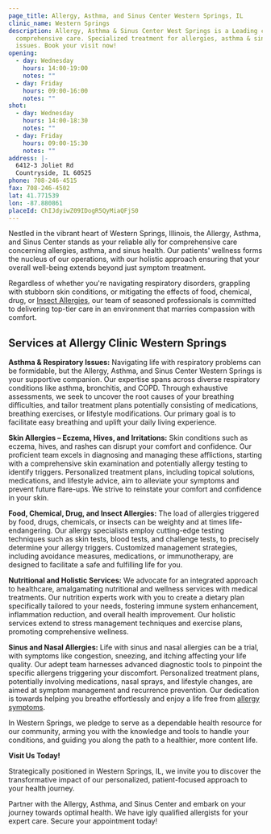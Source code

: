 ```yaml
---
page_title: Allergy, Asthma, and Sinus Center Western Springs, IL
clinic_name: Western Springs
description: Allergy, Asthma & Sinus Center West Springs is a Leading clinic for
  comprehensive care. Specialized treatment for allergies, asthma & sinus
  issues. Book your visit now!
opening:
  - day: Wednesday
    hours: 14:00-19:00
    notes: ""
  - day: Friday
    hours: 09:00-16:00
    notes: ""
shot:
  - day: Wednesday
    hours: 14:00-18:30
    notes: ""
  - day: Friday
    hours: 09:00-15:30
    notes: ""
address: |-
  6412-3 Joliet Rd
  Countryside, IL 60525
phone: 708-246-4515
fax: 708-246-4502
lat: 41.771539
lon: -87.880861
placeId: ChIJdyiwZ09IDogR5QyMiaQFjS0
---
```

Nestled in the vibrant heart of Western Springs, Illinois, the Allergy, Asthma, and Sinus Center stands as your reliable ally for comprehensive care concerning allergies, asthma, and sinus health. Our patients' wellness forms the nucleus of our operations, with our holistic approach ensuring that your overall well-being extends beyond just symptom treatment.

Regardless of whether you're navigating respiratory disorders, grappling with stubborn skin conditions, or mitigating the effects of food, chemical, drug, or [Insect Allergies](/conditions/insect-allergy/), our team of seasoned professionals is committed to delivering top-tier care in an environment that marries compassion with comfort.

## Services at Allergy Clinic Western Springs

**Asthma & Respiratory Issues:** Navigating life with respiratory problems can be formidable, but the Allergy, Asthma, and Sinus Center Western Springs is your supportive companion. Our expertise spans across diverse respiratory conditions like asthma, bronchitis, and COPD. Through exhaustive assessments, we seek to uncover the root causes of your breathing difficulties, and tailor treatment plans potentially consisting of medications, breathing exercises, or lifestyle modifications. Our primary goal is to facilitate easy breathing and uplift your daily living experience.

**Skin Allergies – Eczema, Hives, and Irritations:** Skin conditions such as eczema, hives, and rashes can disrupt your comfort and confidence. Our proficient team excels in diagnosing and managing these afflictions, starting with a comprehensive skin examination and potentially allergy testing to identify triggers. Personalized treatment plans, including topical solutions, medications, and lifestyle advice, aim to alleviate your symptoms and prevent future flare-ups. We strive to reinstate your comfort and confidence in your skin.

**Food, Chemical, Drug, and Insect Allergies:** The load of allergies triggered by food, drugs, chemicals, or insects can be weighty and at times life-endangering. Our allergy specialists employ cutting-edge testing techniques such as skin tests, blood tests, and challenge tests, to precisely determine your allergy triggers. Customized management strategies, including avoidance measures, medications, or immunotherapy, are designed to facilitate a safe and fulfilling life for you.

**Nutritional and Holistic Services:** We advocate for an integrated approach to healthcare, amalgamating nutritional and wellness services with medical treatments. Our nutrition experts work with you to create a dietary plan specifically tailored to your needs, fostering immune system enhancement, inflammation reduction, and overall health improvement. Our holistic services extend to stress management techniques and exercise plans, promoting comprehensive wellness.

**Sinus and Nasal Allergies:** Life with sinus and nasal allergies can be a trial, with symptoms like congestion, sneezing, and itching affecting your life quality. Our adept team harnesses advanced diagnostic tools to pinpoint the specific allergens triggering your discomfort. Personalized treatment plans, potentially involving medications, nasal sprays, and lifestyle changes, are aimed at symptom management and recurrence prevention. Our dedication is towards helping you breathe effortlessly and enjoy a life free from [allergy symptoms](/conditions/sinus-nasal-allergy/).

In Western Springs, we pledge to serve as a dependable health resource for our community, arming you with the knowledge and tools to handle your conditions, and guiding you along the path to a healthier, more content life.

**Visit Us Today!**

Strategically positioned in Western Springs, IL, we invite you to discover the transformative impact of our personalized, patient-focused approach to your health journey.

Partner with the Allergy, Asthma, and Sinus Center and embark on your journey towards optimal health. We have igly qualified allergists for your expert care. Secure your appointment today!
